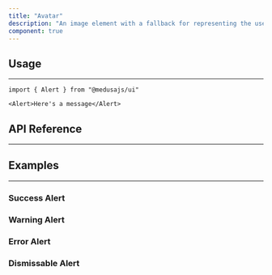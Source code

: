 ```yaml
---
title: "Avatar"
description: "An image element with a fallback for representing the user."
component: true
---
```


<ComponentExample name="alert-demo" />

## Usage

---

```tsx
import { Alert } from "@medusajs/ui"
```

```tsx
<Alert>Here's a message</Alert>
```

## API Reference

---

<ComponentReference mainComponent="Alert" />

## Examples

---

### Success Alert

<ComponentExample name="alert-success" />

### Warning Alert

<ComponentExample name="alert-warning" />

### Error Alert

<ComponentExample name="alert-error" />

### Dismissable Alert

<ComponentExample name="alert-dismissable" />